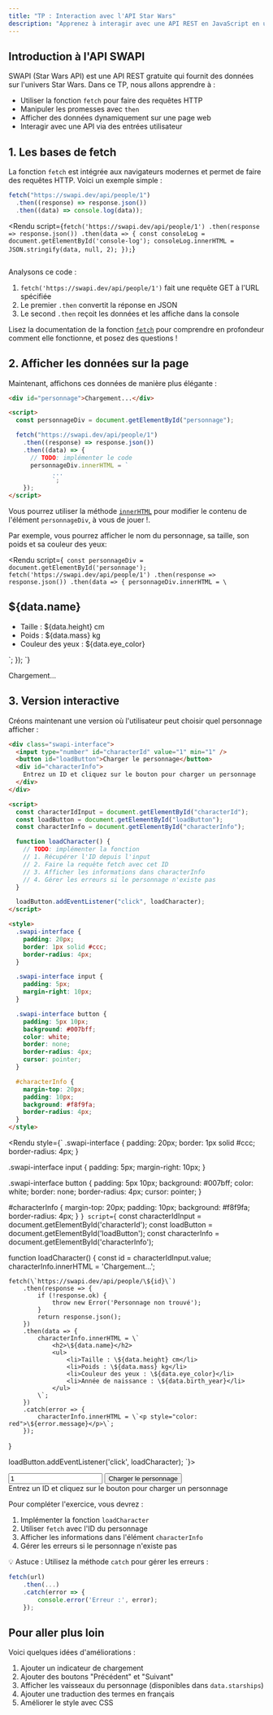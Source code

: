```yaml
---
title: "TP : Interaction avec l'API Star Wars"
description: "Apprenez à interagir avec une API REST en JavaScript en utilisant l'API Star Wars (SWAPI)"
---
```



## Introduction à l'API SWAPI

SWAPI (Star Wars API) est une API REST gratuite qui fournit des données sur l'univers Star Wars. Dans ce TP, nous allons apprendre à :

- Utiliser la fonction `fetch` pour faire des requêtes HTTP
- Manipuler les promesses avec `then`
- Afficher des données dynamiquement sur une page web
- Interagir avec une API via des entrées utilisateur

## 1. Les bases de fetch

La fonction `fetch` est intégrée aux navigateurs modernes et permet de faire des requêtes HTTP. Voici un exemple simple :

```javascript
fetch("https://swapi.dev/api/people/1")
  .then((response) => response.json())
  .then((data) => console.log(data));
```

<Rendu
  script={`
fetch('https://swapi.dev/api/people/1')
    .then(response => response.json())
    .then(data => {
        const consoleLog = document.getElementById('console-log');
        consoleLog.innerHTML = JSON.stringify(data, null, 2);
    });
`}
>
  <pre id="console-log"></pre>
</Rendu>

Analysons ce code :

1. `fetch('https://swapi.dev/api/people/1')` fait une requête GET à l'URL spécifiée
2. Le premier `.then` convertit la réponse en JSON
3. Le second `.then` reçoit les données et les affiche dans la console

Lisez la documentation de la fonction [`fetch`](https://developer.mozilla.org/fr/docs/Web/API/Fetch_API/Using_Fetch) pour comprendre en profondeur comment elle fonctionne, et posez des questions !

## 2. Afficher les données sur la page

Maintenant, affichons ces données de manière plus élégante :

```html
<div id="personnage">Chargement...</div>

<script>
  const personnageDiv = document.getElementById("personnage");

  fetch("https://swapi.dev/api/people/1")
    .then((response) => response.json())
    .then((data) => {
      // TODO: implémenter le code
      personnageDiv.innerHTML = `
            ...
            `;
    });
</script>
```

Vous pourrez utiliser la méthode [`innerHTML`](https://developer.mozilla.org/fr/docs/Web/API/Element/innerHTML) pour modifier le contenu de l'élément `personnageDiv`, à vous de jouer !.

Par exemple, vous pourrez afficher le nom du personnage, sa taille, son poids et sa couleur des yeux:

<Rendu
  script={`
const personnageDiv = document.getElementById('personnage');
fetch('https://swapi.dev/api/people/1')
    .then(response => response.json())
    .then(data => {
        personnageDiv.innerHTML = \`
            <h2>\${data.name}</h2>
            <ul>
                <li>Taille : \${data.height} cm</li>
                <li>Poids : \${data.mass} kg</li>
                <li>Couleur des yeux : \${data.eye_color}</li>
            </ul>
        \`;
    });
`}
>
  <div id="personnage">Chargement...</div>
</Rendu>

## 3. Version interactive

Créons maintenant une version où l'utilisateur peut choisir quel personnage afficher :

```html
<div class="swapi-interface">
  <input type="number" id="characterId" value="1" min="1" />
  <button id="loadButton">Charger le personnage</button>
  <div id="characterInfo">
    Entrez un ID et cliquez sur le bouton pour charger un personnage
  </div>
</div>

<script>
  const characterIdInput = document.getElementById("characterId");
  const loadButton = document.getElementById("loadButton");
  const characterInfo = document.getElementById("characterInfo");

  function loadCharacter() {
    // TODO: implémenter la fonction
    // 1. Récupérer l'ID depuis l'input
    // 2. Faire la requête fetch avec cet ID
    // 3. Afficher les informations dans characterInfo
    // 4. Gérer les erreurs si le personnage n'existe pas
  }

  loadButton.addEventListener("click", loadCharacter);
</script>

<style>
  .swapi-interface {
    padding: 20px;
    border: 1px solid #ccc;
    border-radius: 4px;
  }

  .swapi-interface input {
    padding: 5px;
    margin-right: 10px;
  }

  .swapi-interface button {
    padding: 5px 10px;
    background: #007bff;
    color: white;
    border: none;
    border-radius: 4px;
    cursor: pointer;
  }

  #characterInfo {
    margin-top: 20px;
    padding: 10px;
    background: #f8f9fa;
    border-radius: 4px;
  }
</style>
```

<Rendu style={`
.swapi-interface {
    padding: 20px;
    border: 1px solid #ccc;
    border-radius: 4px;
}

.swapi-interface input {
padding: 5px;
margin-right: 10px;
}

.swapi-interface button {
padding: 5px 10px;
background: #007bff;
color: white;
border: none;
border-radius: 4px;
cursor: pointer;
}

#characterInfo {
margin-top: 20px;
padding: 10px;
background: #f8f9fa;
border-radius: 4px;
}
`} script={`
const characterIdInput = document.getElementById('characterId');
const loadButton = document.getElementById('loadButton');
const characterInfo = document.getElementById('characterInfo');

function loadCharacter() {
const id = characterIdInput.value;
characterInfo.innerHTML = 'Chargement...';

    fetch(\`https://swapi.dev/api/people/\${id}\`)
        .then(response => {
            if (!response.ok) {
                throw new Error('Personnage non trouvé');
            }
            return response.json();
        })
        .then(data => {
            characterInfo.innerHTML = \`
                <h2>\${data.name}</h2>
                <ul>
                    <li>Taille : \${data.height} cm</li>
                    <li>Poids : \${data.mass} kg</li>
                    <li>Couleur des yeux : \${data.eye_color}</li>
                    <li>Année de naissance : \${data.birth_year}</li>
                </ul>
            \`;
        })
        .catch(error => {
            characterInfo.innerHTML = \`<p style="color: red">\${error.message}</p>\`;
        });

}

loadButton.addEventListener('click', loadCharacter);
`}>

  <div class="swapi-interface">
    <input type="number" id="characterId" value="1" min="1" />
    <button id="loadButton">Charger le personnage</button>
    <div id="characterInfo">
      Entrez un ID et cliquez sur le bouton pour charger un personnage
    </div>
  </div>
</Rendu>

Pour compléter l'exercice, vous devrez :

1. Implémenter la fonction `loadCharacter`
2. Utiliser `fetch` avec l'ID du personnage
3. Afficher les informations dans l'élément `characterInfo`
4. Gérer les erreurs si le personnage n'existe pas

💡 Astuce : Utilisez la méthode `catch` pour gérer les erreurs :

```javascript
fetch(url)
    .then(...)
    .catch(error => {
        console.error('Erreur :', error);
    });
```

## Pour aller plus loin

Voici quelques idées d'améliorations :

1. Ajouter un indicateur de chargement
2. Ajouter des boutons "Précédent" et "Suivant"
3. Afficher les vaisseaux du personnage (disponibles dans `data.starships`)
4. Ajouter une traduction des termes en français
5. Améliorer le style avec CSS
